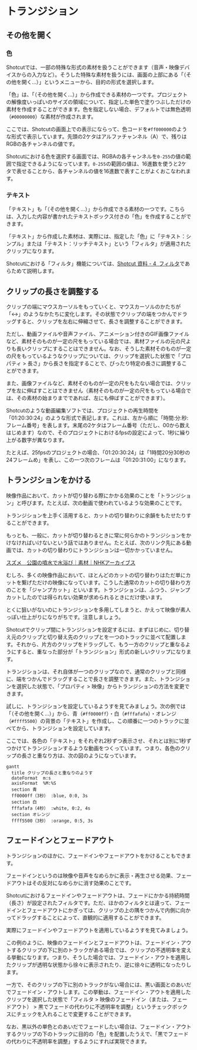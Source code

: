# トランジション

## その他を開く

### 色

Shotcutでは、一部の特殊な形式の素材を扱うことができます（音声・映像デバイスからの入力など）。そうした特殊な素材を扱うには、画面の上部にある「[]{.shotcut-icon .document-new}（その他を開く...）」というメニューから、目的の形式を選択します。

「色」は、「[]{.shotcut-icon .document-new}（その他を開く...）」から作成できる素材の一つです。プロジェクトの解像度いっぱいのサイズの領域について、指定した単色で塗りつぶしただけの素材を作成することができます。色を指定しない場合、デフォルトでは無色透明（`#00000000`）な素材が作成されます。

:::{.callout-note}
ここでは、Shotcutの画面上での表示にならって、色コードを`#ff000000`のような形式で表示しています。先頭の2ケタはアルファチャンネル（A）で、残りはRGBの各チャンネルの値です。

Shotcutにおける色を選択する画面では、RGBAの各チャンネルを`0-255`の値の範囲で指定できるようになっています。`0-255`の範囲の値は、16進数を使うと2ケタで表せることから、各チャンネルの値を16進数で表すことがよくおこなわれます。
:::

### テキスト

「テキスト」も「[]{.shotcut-icon .document-new}（その他を開く...）」から作成できる素材の一つです。こちらは、入力した内容が書かれたテキストボックス付きの「色」を作成することができます。

:::{.callout-note}
「テキスト」から作成した素材は、実際には、指定した「色」に「テキスト：シンプル」または「テキスト：リッチテキスト」という「フィルタ」が適用されたクリップになります。

Shotcutにおける「フィルタ」機能については、[Shotcut 資料 - 4  フィルタ](filter.html)であらためて説明します。
:::

## クリップの長さを調整する

クリップの端にマウスカーソルをもっていくと、マウスカーソルのかたちが「↔」のようなかたちに変化します。その状態でクリップの端をつかんでドラッグすると、クリップを左右に伸縮させて、長さを調整することができます。

ただし、動画ファイルや音声ファイル、アニメーション付きのGIF画像ファイルなど、素材そのものが一定の尺をもっている場合では、素材ファイルの元の尺よりも長いクリップにすることはできません。なお、そうした素材そのものが一定の尺をもっているようなクリップについては、クリップを選択した状態で「プロパティ > 長さ」から長さを指定することで、ぴったり特定の長さに調整することができます。

また、画像ファイルなど、素材そのものが一定の尺をもたない場合では、クリップを左に伸ばすことはできません（素材そのものが一定の尺をもっている場合では、その素材の始まりまでであれば、左にも伸ばすことができます）。

:::{.callout-note}
Shotcutのような動画編集ソフトでは、プロジェクトの再生時間を「01:20:30:24」のような形式で表記します。これは、左から順に「時間:分:秒:フレーム番号」を表します。末尾の2ケタはフレーム番号（ただし、00から数えはじめます）なので、そのプロジェクトにおけるfpsの設定によって、1秒に繰り上がる数字が異なります。

たとえば、25fpsのプロジェクトの場合、「01:20:30:24」は「1時間20分30秒の24フレームめ」を表し、この一つ次のフレームは「01:20:31:00」になります。
:::

## トランジションをかける

映像作品において、カットが切り替わる際にかかる効果のことを「トランジション」と呼びます。たとえば、次の動画で使われているような効果のことです。

:::{.youtube video_id=Zs9uTZ3Y2dc title="トランジションの例" collapse=false}
:::

トランジションを上手く活用すると、カットの切り替わりに余韻をもたせたりすることができます。

:::{.callout-note}
もっとも、一般に、カットが切り替わるときに常に何らかのトランジションをかけなければいけないという話ではありません。たとえば、次のリンク先にある動画では、カットの切り替わりにトランジションは一切かかっていません。

[スズメ　公園の噴水で水浴び｜素材｜NHKアーカイブス](https://www2.nhk.or.jp/archives/movies/?id=D0002160954_00000)

むしろ、多くの映像作品において、ほとんどのカットの切り替わりはただ単にカットを繋げただけの映像になっています。こうした通常のカットの切り替わり方のことを「ジャンプカット」といいます。トランジションは、ふつう、ジャンプカットしたのでは得られない効果が求められるときにだけ使います。

とくに狙いがないのにトランジションを多用してしまうと、かえって映像が素人っぽい仕上がりになりがちです。注意しましょう。
:::

Shotcutでクリップ間にトランジションを設定するには、まずはじめに、切り替え元のクリップと切り替え先のクリップとを一つのトラックに並べて配置します。それから、片方のクリップをドラッグして、もう一方のクリップと重なるようにすると、重なった部分が「トランジション」形式の新しいクリップになります。

トランジションは、それ自体が一つのクリップなので、通常のクリップと同様に、端をつかんでドラッグすることで長さを調整できます。また、トランジションを選択した状態で、「プロパティ > 映像」からトランジションの方法を変更できます。

試しに、トランジションを設定しているようすを見てみましょう。次の例では「[]{.shotcut-icon .document-new}（その他を開く...）」から、青（`#ff0000ff`）・白（`#fffafafa`）・オレンジ（`#ffff5500`）の背景の「テキスト」を作成し、この順番に一つのトラックに並べてから、トランジションを設定しています。

:::{.youtube video_id=lvmgdUV0ugo title="トランジションをかける" collapse=false}
:::

ここでは、各色の「テキスト」をそれぞれ2秒ずつ表示させ、それとは別に1秒ずつかけてトランジションするような動画をつくっています。つまり、各色のクリップの長さと重なり方は、次の図のようになっています。

```mermaid
gantt
  title クリップの長さと重なりのようす
  dateFormat  m:s
  axisFormat  %M:%S
  section 青
  ff0000ff（3秒） :blue, 0:0, 3s
  section 白
  fffafafa（4秒） :white, 0:2, 4s
  section オレンジ
  ffff5500（3秒） :orange, 0:5, 3s
```

## フェードインとフェードアウト

トランジションのほかに、フェードインやフェードアウトをかけることもできます。

フェードインというのは映像や音声をなめらかに表示・再生させる効果、フェードアウトはその反対になめらかに消す効果のことです。

Shotcutにおけるフェードインやフェードアウトは、フェードにかかる持続時間（長さ）が設定されたフィルタです。ただ、ほかのフィルタとは違って、フェードインとフェードアウトにかぎっては、クリップの上の隅をつかんで内側に向かってドラッグすることによって、直観的に適用することができます。

実際にフェードインやフェードアウトを適用しているようすを見てみましょう。

:::{.youtube video_id=Yki_GdQWLEY title="フェードイン・アウト" collapse=false}
:::

この例のように、映像のフェードインとフェードアウトは、フェードイン・アウトするクリップの下に別のトラックがある場合では、クリップの不透明率を変える挙動になります。つまり、そうした場合では、フェードイン・アウトを適用したクリップが透明な状態から徐々に表示されたり、逆に徐々に透明になったりします。

一方で、そのクリップの下に別のトラックがない場合には、黒い画面とのあいだでフェードイン・アウトします。この挙動は、フェードイン・アウトを適用したクリップを選択した状態で「フィルタ > 映像のフェードイン（または、フェードアウト） > 黒でフェードの代わりに不透明率を調整」というチェックボックスにチェックを入れることで変更することができます。

なお、黒以外の単色とのあいだでフェードしたい場合は、フェードイン・アウトするクリップの下のトラックに目的の「色」を配置したうえで、「黒でフェードの代わりに不透明率を調整」するようにすれば実現できます。
